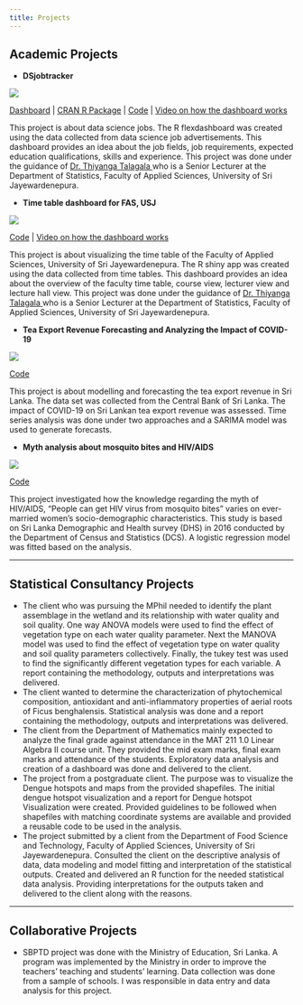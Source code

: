 ```yaml
---
title: Projects
---
```


## Academic Projects

* **DSjobtracker**

![](image_dsjobtracker.jpg)

<a href="https://thiyangt.github.io/dsjobtraker_dashboard_mc/#overview" target="_blank">Dashboard</a> | <a href="https://cran.r-project.org/web/packages/DSjobtracker/index.html" target="_blank">CRAN R Package</a> | <a href="https://github.com/thiyangt/dsjobtraker_dashboard_mc" target="_blank">Code</a> | <a href="https://drive.google.com/file/d/17qpwxhxQnC5RdCmJbfNVzTTRxKAaBCBQ/view?usp=drive_link" target="_blank">Video on how the dashboard works</a><br>

This project is about data science jobs. The R flexdashboard was created using the data collected from data science job advertisements. This dashboard provides an idea about the job fields, job requirements, expected education qualifications, skills and experience. This project was done under the guidance of <a href="https://thiyanga.netlify.app/" target="_blank">Dr. Thiyanga Talagala </a> who is a Senior Lecturer at the Department of Statistics, Faculty of Applied Sciences, University of Sri Jayewardenepura. 

* **Time table dashboard for FAS, USJ**

![](image_timetable.jpg)

<a href="https://github.com/menashabs/FAS_2nd_Semester_Timetable_Visualization" target="_blank">Code</a> | <a href="https://drive.google.com/file/d/1MRinbyd_QaJyXqcoUwE0MwYNWq6mFlB7/view?usp=sharing" target="_blank">Video on how the dashboard works</a><br>

This project is about visualizing the time table of the Faculty of Applied Sciences, University of Sri Jayewardenepura. The R shiny app was created using the data collected from time tables. This dashboard provides an idea about the overview of the faculty time table, course view, lecturer view and lecture hall view. This project was done under the guidance of <a href="https://thiyanga.netlify.app/" target="_blank">Dr. Thiyanga Talagala </a> who is a Senior Lecturer at the Department of Statistics, Faculty of Applied Sciences, University of Sri Jayewardenepura. 

* **Tea Export Revenue Forecasting and Analyzing the Impact of COVID-19** 

![](image_teaexportrevenue.png)

<a href="https://github.com/menashabs/TeaExportRevenue_Analysis" target="_blank">Code</a><br>

This project is about modelling and forecasting the tea export revenue in Sri Lanka. The data set was collected from the Central Bank of Sri Lanka. The impact of COVID-19 on Sri Lankan tea export revenue was assessed. Time series analysis was done under two approaches and a SARIMA model was used to generate forecasts. 

* **Myth analysis about mosquito bites and HIV/AIDS** 

![](image_mythanalysis.jpg)

<a href="https://github.com/menashabs/MosquitoBiteMyth_Analysis" target="_blank">Code</a><br>

This project investigated how the knowledge regarding the myth of HIV/AIDS, “People can get HIV virus from mosquito bites” varies on ever-married women’s socio-demographic characteristics. This study is based on Sri Lanka Demographic and Health survey (DHS) in 2016 conducted by the Department of Census and Statistics (DCS). A logistic regression model was fitted based on the analysis.

----

## Statistical Consultancy Projects

* The client who was pursuing the MPhil needed to identify the plant assemblage in the wetland and its relationship with water quality and soil quality. One way ANOVA models were used to find the effect of vegetation type on each water quality parameter. Next the MANOVA model was used to find the effect of vegetation type on water quality and soil quality parameters collectively. Finally, the tukey test was used to find the significantly different vegetation types for each variable. A report containing the methodology, outputs and interpretations was delivered.
* The client wanted to determine the characterization of phytochemical composition, antioxidant and anti-inflammatory properties of aerial roots of Ficus benghalensis. Statistical analysis was done and a report containing the methodology, outputs and interpretations was delivered. 
* The client from the Department of Mathematics mainly expected to analyze the final grade against attendance in the MAT 211 1.0 Linear Algebra II course unit. They provided the mid exam marks, final exam marks and attendance of the students. Exploratory data analysis and creation of a dashboard was done and delivered to the client.
* The project from a postgraduate client. The purpose was to visualize the Dengue hotspots and maps from the provided shapefiles. The initial dengue hotspot visualization and a report for Dengue hotspot Visualization were created. Provided guidelines to be followed when shapefiles with matching coordinate systems are available and provided a reusable code to be used in the analysis.
* The project submitted by a client from the Department of Food Science and Technology, Faculty of Applied Sciences, University of Sri Jayewardenepura. Consulted the client on the descriptive analysis of data, data modeling and model fitting and interpretation of the statistical outputs. Created and delivered an R function for the needed statistical data analysis. Providing interpretations for the outputs taken and delivered to the client along with the reasons.

----

## Collaborative Projects

* SBPTD project was done with the Ministry of Education, Sri Lanka. A program was implemented by the Ministry in order to improve the teachers' teaching and students' learning. Data collection was done from a sample of schools. I was responsible in data entry and data analysis for this project. 

